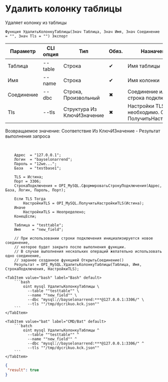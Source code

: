 ﻿---
sidebar_position: 5
description: Удалить колонку таблицы и другие функции для работы с MySQL в Открытом пакете интеграций - бесплатной open-source библиотеке интеграций для 1С:Предприятие 8, OneScript и CLI
keywords: [1C, 1С, 1С:Предприятие, 1С:Предприятие 8.3, API, Интеграция, Сервисы, Обмен, OneScript, CLI, MySQL]
---


# Удалить колонку таблицы
 Удаляет колонку из таблицы



`Функция УдалитьКолонкуТаблицы(Знач Таблица, Знач Имя, Знач Соединение = "", Знач Tls = "") Экспорт`

  | Параметр | CLI опция | Тип | Обяз. | Назначение |
  |-|-|-|-|-|
  | Таблица | --table | Строка | &#x2714; | Имя таблицы |
  | Имя | --name | Строка | &#x2714; | Имя колонки |
  | Соединение | --dbc | Строка, Произвольный | &#x2716; | Соединение или строка подключения |
  | Tls | --tls | Структура Из КлючИЗначение | &#x2716; | Настройки TLS, если необходимо. См. ПолучитьНастройкиTls |

  
  Возвращаемое значение:   Соответствие Из КлючИЗначение - Результат выполнения запроса

<br/>




```bsl title="Пример использования для 1С:Предприятие/OneScript"
    Адрес  = "127.0.0.1";
    Логин  = "bayselonarrend";
    Пароль = "12we...";
    База   = "testbase1";

    TLS = Истина;
    Порт = 3306;
    СтрокаПодключения = OPI_MySQL.СформироватьСтрокуПодключения(Адрес, База, Логин, Пароль, Порт);

    Если TLS Тогда
        НастройкиTLS = OPI_MySQL.ПолучитьНастройкиTLS(Истина);
    Иначе
        НастройкиTLS = Неопределено;
    КонецЕсли;

    Таблица = "testtable";
    Имя     = "new_field";

    // При использовании строки подключения инициализируется новое соединение,
    // которое будет закрыто после выполнения функции.
    // В случае выполнения нескольких операций желательно использовать одно соединение,
    // заранее созданное функцией ОткрытьСоединение()
    Результат = OPI_MySQL.УдалитьКолонкуТаблицы(Таблица, Имя, СтрокаПодключения, НастройкиTLS);
```
    

 <Tabs>
  
    <TabItem value="bash" label="Bash" default>
        ```bash
            oint mysql УдалитьКолонкуТаблицы \
              --table ""testtable"" \
              --name ""new_field"" \
              --dbc "mysql://bayselonarrend:***@127.0.0.1:3306/" \
              --tls ""/tmp/dycrikuo.kck.json""
        ```
    </TabItem>
  
    <TabItem value="bat" label="CMD/Bat" default>
        ```batch
            oint mysql УдалитьКолонкуТаблицы ^
              --table ""testtable"" ^
              --name ""new_field"" ^
              --dbc "mysql://bayselonarrend:***@127.0.0.1:3306/" ^
              --tls ""/tmp/dycrikuo.kck.json""
        ```
    </TabItem>
</Tabs>


```json title="Результат"
{
 "result": true
}
```
